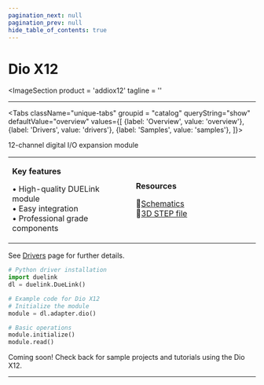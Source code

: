 ```yaml
---
pagination_next: null
pagination_prev: null
hide_table_of_contents: true
---
```



# Dio X12

<ImageSection
    product = 'addiox12'
    tagline = ''
></ImageSection>

---

<Tabs className="unique-tabs" groupid = "catalog" queryString="show" defaultValue="overview"
  values={[
    {label: 'Overview', value: 'overview'},
    {label: 'Drivers', value: 'drivers'},
    {label: 'Samples', value: 'samples'},
  ]}>

<TabItem value="overview">

12-channel digital I/O expansion module

<table><td width='50%'>

**Key features**

• High-quality DUELink module<br/>
• Easy integration<br/>
• Professional grade components<br/>

</td><td width='50%'>

**Resources**
 
📄[Schematics](/sch/gdl-addiox12-a.pdf)<br/>
🔩[3D STEP file](/3d/gdl-addiox12-a.step)<br/>

</td></table>

</TabItem>

<TabItem value="drivers">

See [Drivers](../../engine/drivers) page for further details.

```python
# Python driver installation
import duelink
dl = duelink.DueLink()

# Example code for Dio X12
# Initialize the module
module = dl.adapter.dio()

# Basic operations
module.initialize()
module.read()
```

</TabItem>

<TabItem value="samples">

Coming soon! Check back for sample projects and tutorials using the Dio X12.

</TabItem>

</Tabs>

---

<OrderSection
    product = "DUELink Dio X12 A"
    partnumber = "GDL-ADDIOX12-A"
    price = "$19.99"
/>
